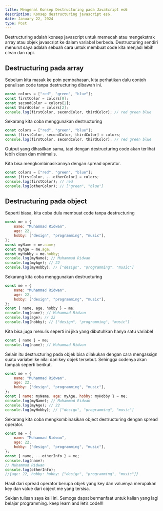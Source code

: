 ```yaml
---
title: Mengenal Konsep Destructuring pada JavaScript es6
description: Konsep destructuring javascript es6.
date: January 22, 2024
type: Post
---
```


Destructuring adalah konsep javascript untuk memecah atau mengekstrak array atau objek javascript ke dalam variabel berbeda. Destructuring sendiri menurut saya adalah sebuah cara untuk membuat code kita menjadi lebih clean dan rapi.

## Destructuring pada array

Sebelum kita masuk ke poin pembahasan, kita perhatikan dulu contoh penulisan code tanpa destructuring dibawah ini.

```javascript 
const colors = ["red", "green", "blue"];
const firstColor = colors[0];
const secondColor = colors[1];
const thirdColor = colors[2];
console.log(firstColor, secondColor, thirdColor); // red green blue
```

Sekarang kita coba menggunakan destructuring

```javascript
const colors = ["red", "green", "blue"];
const [firstColor, secondColor, thirdColor] = colors;
console.log(firstColor, secondColor, thirdColor); // red green blue
```

Output yang dihasilkan sama, tapi dengan destructuring code akan terlihat lebih clean dan minimalis.

Kita bisa mengkombinasikannya dengan spread operator. 

```javascript
const colors = ["red", "green", "blue"];
const [firstColor, ...otherColor] = colors;
console.log(firstColor); // red
console.log(otherColor); // ["green", "blue"]
```

## Destructuring pada object

Seperti biasa, kita coba dulu membuat code tanpa destructuring

```javascript
const me = {
    name: "Muhammad Ridwan",
    age: 22,
    hobby: ["design", "programming", "music"],
};
const myName = me.name;
const myAge = me.age;
const myHobby = me.hobby;
console.log(myName); // Muhammad Ridwan
console.log(myAge); // 22
console.log(myHobby); // ["design", "programming", "music"]
```

Sekarang kita coba menggunakan destructuring

```javascript
const me = {
    name: "Muhammad Ridwan",
    age: 22,
    hobby: ["design", "programming", "music"],
};
const { name, age, hobby } = me;
console.log(name); // Muhammad Ridwan
console.log(age); // 22
console.log(hobby); // ["design", "programming", "music"]
```

Kita bisa juga menulis seperti ini jika yang dibutuhkan hanya satu variabel

```javascript
const { name } = me;
console.log(name); // Muhammad Ridwan
```

Selain itu destructuring pada objek bisa dilakukan dengan cara mengassign suatu variabel ke nilai dari key objek tersebut. Sehingga codenya akan tampak seperti berikut.

```javascript
const me = {
    name: "Muhammad Ridwan",
    age: 22,
    hobby: ["design", "programming", "music"],
};
const { name: myName, age: myAge, hobby: myHobby } = me;
console.log(myName); // Muhammad Ridwan
console.log(myAge); // 22
console.log(myHobby); // ["design", "programming", "music"]
```

Sekarang kita coba mengkombinasikan object destructuring dengan spread operator.

```javascript
const me = {
    name: "Muhammad Ridwan",
    age: 22,
    hobby: ["design", "programming", "music"],
};
const { name, ...otherInfo } = me;
console.log(name); 
// Muhammad Ridwan
console.log(otherInfo); 
//{age: 22, hobby: hobby: ["design", "programming", "music"]}
```

Hasil dari spread operator berupa objek yang key dan valuenya merupakan key dan value dari object me yang tersisa.

Sekian tulisan saya kali ini. Semoga dapat bermanfaat untuk kalian yang lagi belajar programming. keep learn and let’s code!!!